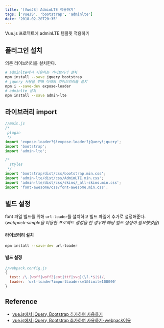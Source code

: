 ```yaml
---
title: '[VueJS] AdminLTE 적용하기'
tags: ['VueJS', 'bootstrap', 'adminlte']
date: '2018-02-20T20:35'
---
```


<!--truncate-->

Vue.js 프로젝트에 adminLTE 템플릿 적용하기

## 플러그인 설치

의존 라이브러리를 설치한다.

```sh
# adminlte에서 사용하는 라이브러리 설치
npm install --save jquery bootstrap
# jquery 사용을 위해 아래의 라이브러리를 설치
npm i --save-dev expose-loader
# adminlte 설치
npm install --save admin-lte
```

## 라이브러리 import

```javascript
//main.js
/*
 plugin
 */
import 'expose-loader?$!expose-loader?jQuery!jquery';
import 'bootstrap';
import 'admin-lte';

/*
  styles
 */
import 'bootstrap/dist/css/bootstrap.min.css';
import 'admin-lte/dist/css/AdminLTE.min.css';
import 'admin-lte/dist/css/skins/_all-skins.min.css';
import 'font-awesome/css/font-awesome.min.css';
```

## 빌드 설정

font 파일 빌드를 위해 `url-loader`를 설치하고 빌드 파일에 추가로 설정해준다.
(_webpack-simple을 이용한 프로젝트 생성을 한 경우에 해당 빌드 설정이 필요했었음_)

#### 라이브러리 설치

```sh
npm install --save-dev url-loader
```

#### 빌드 설정

```javascript
//webpack.config.js
{
  test: /\.(woff|woff2|eot|ttf|svg)(\?.*$|$)/,
  loader: 'url-loader?importLoaders=1&limit=100000'
}
```

## Reference

- [vue.js에서 jQuery, Bootstrap 추가하여 사용하기](http://vuejs.kr/jekyll/update/2017/03/02/vuejs-jquery-bootstrap/)
- [vue.js에서 jQuery, Bootstrap 추가하여 사용하기-webpack이용](https://lovemewithoutall.github.io/it/install-bootstrap-for-vue/)

